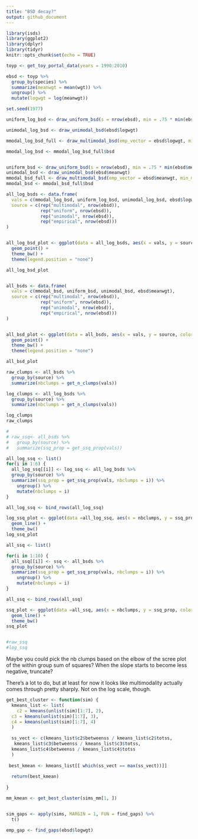 ```yaml
---
title: "BSD decay?"
output: github_document
---
```


```r
library(isds)
library(ggplot2)
library(dplyr)
library(tidyr)
knitr::opts_chunk$set(echo = TRUE)

toyp <- get_toy_portal_data(years = 1990:2010)

ebsd <- toyp %>%
  group_by(species) %>%
  summarize(meanwgt = mean(wgt)) %>%
  ungroup() %>%
  mutate(logwgt = log(meanwgt))

set.seed(1977)

uniform_log_bsd <- draw_uniform_bsd(s = nrow(ebsd), min = .75 * min(ebsd$logwgt), max = 1.1 *max(ebsd$logwgt))

unimodal_log_bsd <- draw_unimodal_bsd(ebsd$logwgt)

mmodal_log_bsd_full <- draw_multimodal_bsd(emp_vector = ebsd$logwgt, min_sd_coeff = 1, max_sd_coeff = 2)

mmodal_log_bsd <- mmodal_log_bsd_full$bsd


uniform_bsd <- draw_uniform_bsd(s = nrow(ebsd), min = .75 * min(ebsd$meanwgt), max = 1.1 * max(ebsd$meanwgt))
unimodal_bsd <- draw_unimodal_bsd(ebsd$meanwgt)
mmodal_bsd_full <- draw_multimodal_bsd(emp_vector = ebsd$meanwgt, min_mode_gap = 20, min_sd_coeff = 1, max_sd_coeff = 3)
mmodal_bsd <- mmodal_bsd_full$bsd
```


```r

all_log_bsds <- data.frame(
  vals = c(mmodal_log_bsd, uniform_log_bsd, unimodal_log_bsd, ebsd$logwgt),
  source = c(rep("multimodal", nrow(ebsd)),
             rep("uniform", nrow(ebsd)), 
             rep("unimodal", nrow(ebsd)),
             rep("empirical", nrow(ebsd)))
)


all_log_bsd_plot <- ggplot(data = all_log_bsds, aes(x = vals, y = source, color = source)) +
  geom_point() +
  theme_bw() +
  theme(legend.position = "none")

all_log_bsd_plot


all_bsds <- data.frame(
  vals = c(mmodal_bsd, uniform_bsd, unimodal_bsd, ebsd$meanwgt),
  source = c(rep("multimodal", nrow(ebsd)),
             rep("uniform", nrow(ebsd)), 
             rep("unimodal", nrow(ebsd)),
             rep("empirical", nrow(ebsd)))
)


all_bsd_plot <- ggplot(data = all_bsds, aes(x = vals, y = source, color = source)) +
  geom_point() +
  theme_bw() +
  theme(legend.position = "none")

all_bsd_plot


```

```r

raw_clumps <- all_bsds %>%
  group_by(source) %>%
  summarize(nbclumps = get_n_clumps(vals))

log_clumps <- all_log_bsds %>%
  group_by(source) %>%
  summarize(nbclumps = get_n_clumps(vals))

log_clumps
raw_clumps

```

```r
# 
# raw_ssq<- all_bsds %>%
#   group_by(source) %>%
#   summarize(ssq_prop = get_ssq_prop(vals))

all_log_ssq <- list() 
for(i in 1:6) {
  all_log_ssq[[i]] <- log_ssq <- all_log_bsds %>%
  group_by(source) %>%
  summarize(ssq_prop = get_ssq_prop(vals, nbclumps = i)) %>%
    ungroup() %>%
    mutate(nbclumps = i)
}

all_log_ssq <- bind_rows(all_log_ssq)

log_ssq_plot <- ggplot(data =all_log_ssq, aes(x = nbclumps, y = ssq_prop, color = source)) + 
  geom_line() +
  theme_bw()
log_ssq_plot

all_ssq <- list() 

for(i in 1:10) {
  all_ssq[[i]] <- ssq <- all_bsds %>%
  group_by(source) %>%
  summarize(ssq_prop = get_ssq_prop(vals, nbclumps = i)) %>%
    ungroup() %>%
    mutate(nbclumps = i)
}

all_ssq <- bind_rows(all_ssq)

ssq_plot <- ggplot(data =all_ssq, aes(x = nbclumps, y = ssq_prop, color = source)) + 
  geom_line() +
  theme_bw()
ssq_plot


#raw_ssq
#log_ssq

```


Maybe you could pick the nb clumps based on the elbow of the scree plot of the within group sum of squares?
When the slope starts to become less negative, truncate?


There's a lot to do, but at least for now it looks like multimodality actually comes through pretty sharply. Not on the log scale, though.


```r


get_best_cluster <- function(sim) {
  kmeans_list <- list(
    c2 = kmeans(unlist(sim)[1:7], 2),
  c3 = kmeans(unlist(sim)[1:7], 3),
  c4 = kmeans(unlist(sim)[1:7], 4)
  )
  
  ss_vect <- c(kmeans_list$c2$betweenss / kmeans_list$c2$totss,
   kmeans_list$c3$betweenss / kmeans_list$c3$totss,
  kmeans_list$c4$betweenss / kmeans_list$c4$totss
  )
  
 best_kmean <- kmeans_list[[ which(ss_vect == max(ss_vect))]]
  
  return(best_kmean)
  
}

mm_kmean <- get_best_cluster(sims_mm[1, ])


sim_gaps <- apply(sims, MARGIN = 1, FUN = find_gaps) %>%
  t()

emp_gap <- find_gaps(ebsd$logwgt)
```
